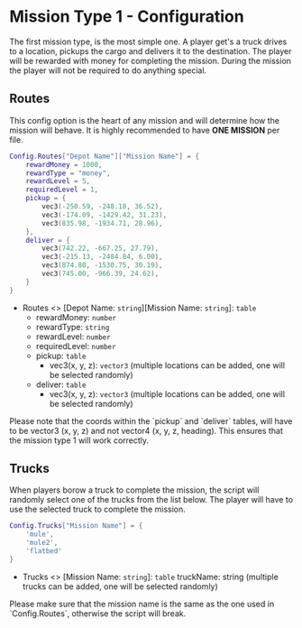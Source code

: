 
# Mission Type 1 - Configuration

The first mission type, is the most simple one. A player get's a truck drives to a location, pickups the cargo and delivers it to the destination. The player will be rewarded with money for completing the mission.
During the mission the player will not be required to do anything special.

## Routes
This config option is the heart of any mission and will determine how the mission will behave. It is highly recommended to have **ONE MISSION** per file.

```lua
Config.Routes["Depot Name"]["Mission Name"] = {
    rewardMoney = 1000,
    rewardType = "money",
    rewardLevel = 5,
    requiredLevel = 1,
    pickup = {
        vec3(-250.59, -248.18, 36.52),
        vec3(-174.09, -1429.42, 31.23),
        vec3(835.98, -1934.71, 28.96),
    },
    deliver = {
        vec3(742.22, -667.25, 27.79),
        vec3(-215.13, -2484.84, 6.00),
        vec3(874.80, -1530.75, 30.19),
        vec3(745.00, -966.39, 24.62),
    }
}
```

- Routes \<\> \[Depot Name: `string`\]\[Mission Name: `string`\]: `table`
    - rewardMoney: `number`
    - rewardType: `string`
    - rewardLevel: `number`
    - requiredLevel: `number`
    - pickup: `table`
        - vec3(x, y, z): `vector3` (multiple locations can be added, one will be selected randomly)
    - deliver: `table`
        - vec3(x, y, z): `vector3` (multiple locations can be added, one will be selected randomly)


<Callout type="warning">
    Please note that the coords within the `pickup` and `deliver` tables, will have to be vector3 (x, y, z) and not vector4 (x, y, z, heading). This ensures that the mission type 1 will work correctly.
</Callout>

## Trucks
When players borow a truck to complete the mission, the script will randomly select one of the trucks from the list below. The player will have to use the selected truck to complete the mission.

```lua
Config.Trucks["Mission Name"] = {
    'mule',
    'mule2',
    'flatbed'
}
```

- Trucks \<\> \[Mission Name: `string`\]: `table`
    truckName: string (multiple trucks can be added, one will be selected randomly)

<Callout type="warning">
    Please make sure that the mission name is the same as the one used in `Config.Routes`, otherwise the script will break.
</Callout>